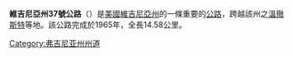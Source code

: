 {{Multiple issues|
{{Unreferenced|time=2022-01-05T03:27:18+00:00}}
{{Expand language|1=en|time=2022-06-16T03:13:00+00:00}}
}}
'''維吉尼亞州37號公路'''（{{lang-en|Virginia State Highway 37}}）是[[美國|美國]][[維吉尼亞州|維吉尼亞州]]的一條重要的[[公路|公路]]，跨越該州之[[溫徹斯特_(維吉尼亞州)|溫徹斯特]]等地。該公路完成於1965年，全長14.58公里。

[[Category:弗吉尼亚州州道|Category:弗吉尼亚州州道]]

{{Virginia-road-stub}}
